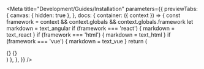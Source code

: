 

<Meta
  title="Development/Guides/Installation"
  parameters={{
    previewTabs: {
      canvas: { hidden: true },
    },
    docs: {
      container: ({ context }) => {
        const framework = context && context.globals && context.globals.framework
        let markdown = text_angular
        if (framework === 'react') {
          markdown = text_react
        }
        if (framework === 'html') {
          markdown = text_html
        }
        if (framework === 'vue') {
          markdown = text_vue
        }
        return (
          <DocsContainer context={context}>
            <TableOfContents />
            <div className="my-doc-content">
              {<Description markdown={text_intro} />}
              {<Description markdown={markdown} />}
            </div>
            <BackToTop />
          </DocsContainer>
        )
      },
    },
  }}
/>


<bal-doc-github link="/stories/development/guides/installation/installation.stories.mdx"></bal-doc-github>
